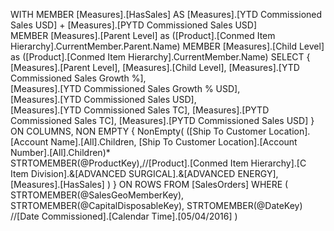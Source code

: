 ﻿WITH
MEMBER [Measures].[HasSales] AS 
	[Measures].[YTD Commissioned Sales USD] + [Measures].[PYTD Commissioned Sales USD]    
MEMBER [Measures].[Parent Level] as
 ([Product].[Conmed Item Hierarchy].CurrentMember.Parent.Name)
MEMBER [Measures].[Child Level] as
 ([Product].[Conmed Item Hierarchy].CurrentMember.Name) 
SELECT
{	
	[Measures].[Parent Level],
	[Measures].[Child Level],
	[Measures].[YTD Commissioned Sales Growth %],	
	[Measures].[YTD Commissioned Sales Growth % USD],	
	[Measures].[YTD Commissioned Sales USD],	
	[Measures].[YTD Commissioned Sales TC],
	[Measures].[PYTD Commissioned Sales TC],
	[Measures].[PYTD Commissioned Sales USD]
} ON COLUMNS,
NON EMPTY
{
    NonEmpty(
		([Ship To Customer Location].[Account Name].[All].Children, [Ship To Customer Location].[Account Number].[All].Children)*	
		STRTOMEMBER(@ProductKey),//[Product].[Conmed Item Hierarchy].[C Item Division].&[ADVANCED SURGICAL].&[ADVANCED ENERGY],		
		[Measures].[HasSales]
		)
} 
ON ROWS
FROM [SalesOrders]
WHERE (
	STRTOMEMBER(@SalesGeoMemberKey),
	STRTOMEMBER(@CapitalDisposableKey),
	STRTOMEMBER(@DateKey) //[Date Commissioned].[Calendar Time].[05/04/2016]
)
